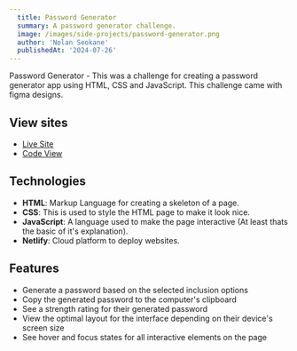 ```yaml
---
  title: Password Generator
  summary: A password generator challenge.
  image: /images/side-projects/password-generator.png
  author: 'Nolan Seokane'
  publishedAt: '2024-07-26'
---
```


Password Generator - This was a challenge for creating a password generator app
using HTML, CSS and JavaScript. This challenge came with figma designs.

## View sites

- [Live Site](https://nolan-password-generator.netlify.app/)
- [Code View](https://github.com/nseokaneJHB/password-generator)

## Technologies

- **HTML**: Markup Language for creating a skeleton of a page.
- **CSS**: This is used to style the HTML page to make it look nice.
- **JavaScript**: A language used to make the page interactive (At least thats
  the basic of it's explanation).
- **Netlify**: Cloud platform to deploy websites.

## Features

- Generate a password based on the selected inclusion options
- Copy the generated password to the computer's clipboard
- See a strength rating for their generated password
- View the optimal layout for the interface depending on their device's screen
  size
- See hover and focus states for all interactive elements on the page
